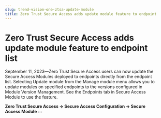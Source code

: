 ```yaml
---
slug: trend-vision-one-ztsa-update-module
title: Zero Trust Secure Access adds update module feature to endpoint list
---
```

# Zero Trust Secure Access adds update module feature to endpoint list

September 11, 2023—Zero Trust Secure Access users can now update the Secure Access Modules deployed to endpoints directly from the endpoint list. Selecting Update module from the Manage module menu allows you to update modules on specified endpoints to the versions configured in Module Version Management. See the Endpoints tab in Secure Access Module to use the feature.

**Zero Trust Secure Access → Secure Access Configuration → Secure Access Module**
:::
